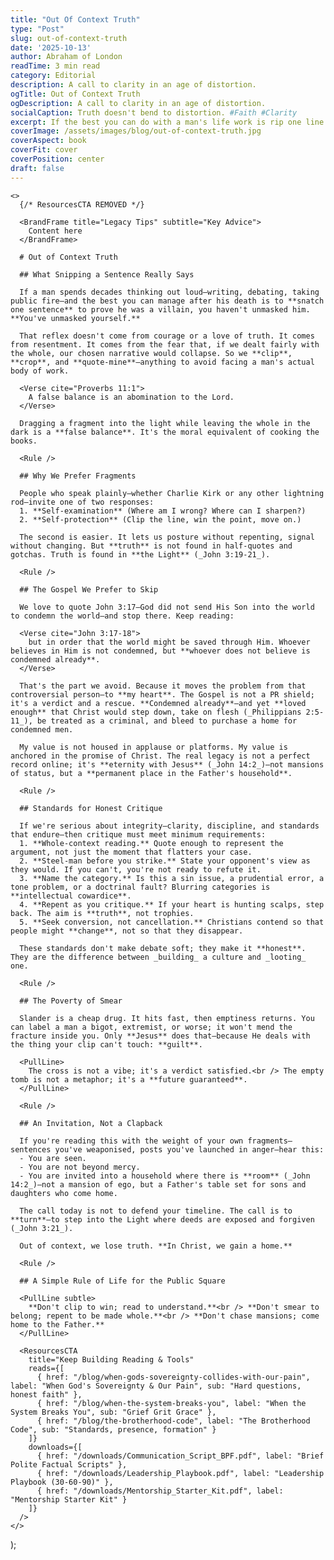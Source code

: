 ```yaml
---
title: "Out Of Context Truth"
type: "Post"
slug: out-of-context-truth
date: '2025-10-13'
author: Abraham of London
readTime: 3 min read
category: Editorial
description: A call to clarity in an age of distortion.
ogTitle: Out of Context Truth
ogDescription: A call to clarity in an age of distortion.
socialCaption: Truth doesn't bend to distortion. #Faith #Clarity
excerpt: If the best you can do with a man's life work is rip one line out of context, you're not exposing him—you're exposing yourself.
coverImage: /assets/images/blog/out-of-context-truth.jpg
coverAspect: book
coverFit: cover
coverPosition: center
draft: false
---
```



    <>
      {/* ResourcesCTA REMOVED */}
      
      <BrandFrame title="Legacy Tips" subtitle="Key Advice">
        Content here
      </BrandFrame>

      # Out of Context Truth

      ## What Snipping a Sentence Really Says

      If a man spends decades thinking out loud—writing, debating, taking public fire—and the best you can manage after his death is to **snatch one sentence** to prove he was a villain, you haven't unmasked him. **You've unmasked yourself.**

      That reflex doesn't come from courage or a love of truth. It comes from resentment. It comes from the fear that, if we dealt fairly with the whole, our chosen narrative would collapse. So we **clip**, **crop**, and **quote-mine**—anything to avoid facing a man's actual body of work.

      <Verse cite="Proverbs 11:1">
        A false balance is an abomination to the Lord.
      </Verse>

      Dragging a fragment into the light while leaving the whole in the dark is a **false balance**. It's the moral equivalent of cooking the books.

      <Rule />

      ## Why We Prefer Fragments

      People who speak plainly—whether Charlie Kirk or any other lightning rod—invite one of two responses:
      1. **Self-examination** (Where am I wrong? Where can I sharpen?)
      2. **Self-protection** (Clip the line, win the point, move on.)

      The second is easier. It lets us posture without repenting, signal without changing. But **truth** is not found in half-quotes and gotchas. Truth is found in **the Light** (_John 3:19-21_).

      <Rule />

      ## The Gospel We Prefer to Skip

      We love to quote John 3:17—God did not send His Son into the world to condemn the world—and stop there. Keep reading:

      <Verse cite="John 3:17-18">
        but in order that the world might be saved through Him. Whoever believes in Him is not condemned, but **whoever does not believe is condemned already**.
      </Verse>

      That's the part we avoid. Because it moves the problem from that controversial person—to **my heart**. The Gospel is not a PR shield; it's a verdict and a rescue. **Condemned already**—and yet **loved enough** that Christ would step down, take on flesh (_Philippians 2:5-11_), be treated as a criminal, and bleed to purchase a home for condemned men.

      My value is not housed in applause or platforms. My value is anchored in the promise of Christ. The real legacy is not a perfect record online; it's **eternity with Jesus** (_John 14:2_)—not mansions of status, but a **permanent place in the Father's household**.

      <Rule />

      ## Standards for Honest Critique

      If we're serious about integrity—clarity, discipline, and standards that endure—then critique must meet minimum requirements:
      1. **Whole-context reading.** Quote enough to represent the argument, not just the moment that flatters your case.
      2. **Steel-man before you strike.** State your opponent's view as they would. If you can't, you're not ready to refute it.
      3. **Name the category.** Is this a sin issue, a prudential error, a tone problem, or a doctrinal fault? Blurring categories is **intellectual cowardice**.
      4. **Repent as you critique.** If your heart is hunting scalps, step back. The aim is **truth**, not trophies.
      5. **Seek conversion, not cancellation.** Christians contend so that people might **change**, not so that they disappear.

      These standards don't make debate soft; they make it **honest**. They are the difference between _building_ a culture and _looting_ one.

      <Rule />

      ## The Poverty of Smear

      Slander is a cheap drug. It hits fast, then emptiness returns. You can label a man a bigot, extremist, or worse; it won't mend the fracture inside you. Only **Jesus** does that—because He deals with the thing your clip can't touch: **guilt**.

      <PullLine>
        The cross is not a vibe; it's a verdict satisfied.<br /> The empty tomb is not a metaphor; it's a **future guaranteed**.
      </PullLine>

      <Rule />

      ## An Invitation, Not a Clapback

      If you're reading this with the weight of your own fragments—sentences you've weaponised, posts you've launched in anger—hear this:
      - You are seen.
      - You are not beyond mercy.
      - You are invited into a household where there is **room** (_John 14:2_)—not a mansion of ego, but a Father's table set for sons and daughters who come home.

      The call today is not to defend your timeline. The call is to **turn**—to step into the Light where deeds are exposed and forgiven (_John 3:21_).

      Out of context, we lose truth. **In Christ, we gain a home.**

      <Rule />

      ## A Simple Rule of Life for the Public Square

      <PullLine subtle>
        **Don't clip to win; read to understand.**<br /> **Don't smear to belong; repent to be made whole.**<br /> **Don't chase mansions; come home to the Father.**
      </PullLine>

      <ResourcesCTA
        title="Keep Building Reading & Tools"
        reads={[
          { href: "/blog/when-gods-sovereignty-collides-with-our-pain", label: "When God's Sovereignty & Our Pain", sub: "Hard questions, honest faith" },
          { href: "/blog/when-the-system-breaks-you", label: "When the System Breaks You", sub: "Grief Grit Grace" },
          { href: "/blog/the-brotherhood-code", label: "The Brotherhood Code", sub: "Standards, presence, formation" }
        ]}
        downloads={[
          { href: "/downloads/Communication_Script_BPF.pdf", label: "Brief Polite Factual Scripts" },
          { href: "/downloads/Leadership_Playbook.pdf", label: "Leadership Playbook (30-60-90)" },
          { href: "/downloads/Mentorship_Starter_Kit.pdf", label: "Mentorship Starter Kit" }
        ]}
      />
    </>
  );

